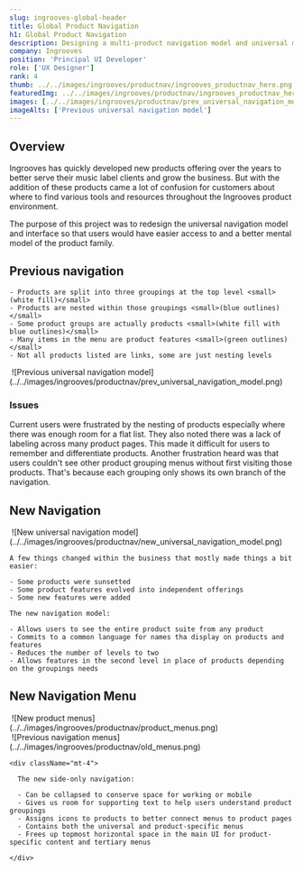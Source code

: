 ```yaml
---
slug: ingrooves-global-header
title: Global Product Navigation
h1: Global Product Navigation
description: Designing a multi-product navigation model and universal menu
company: Ingrooves
position: 'Principal UI Developer'
role: ['UX Designer']
rank: 4
thumb: ../../images/ingrooves/productnav/ingrooves_productnav_hero.png
featuredImg: ../../images/ingrooves/productnav/ingrooves_productnav_hero.png
images: [../../images/ingrooves/productnav/prev_universal_navigation_model.png]
imageAlts: ['Previous universal navigation model']
---
```



## Overview

Ingrooves has quickly developed new products offering over the years to better serve their music label clients and grow the business. But with the addition of these products came a lot of confusion for customers about where to find various tools and resources throughout the Ingrooves product environment.

The purpose of this project was to redesign the universal navigation model and interface so that users would have easier access to and a better mental model of the product family.

## Previous navigation

<Grid lgrows={1} lgcolumns={2} mdrows={2} mdcolumns={1} className="lg-cols-40-60 thick-row-gaps">
  <div className="gridarea-1">

    - Products are split into three groupings at the top level <small>(white fill)</small>
    - Products are nested within those groupings <small>(blue outlines)</small>
    - Some product groups are actually products <small>(white fill with blue outlines)</small>
    - Many items in the menu are product features <small>(green outlines)</small>
    - Not all products listed are links, some are just nesting levels

  </div>
  <div className="gridarea-2">
    <Image caption="Previous universal navigation model" includeShadow={false} className="no-figure-margins">
      ![Previous universal navigation
      model](../../images/ingrooves/productnav/prev_universal_navigation_model.png)
    </Image>
  </div>
</Grid>

### Issues

Current users were frustrated by the nesting of products especially where there was enough room for a flat list.
They also noted there was a lack of labeling across many product pages. This made it difficult for users to remember
and differentiate products. Another frustration heard was that users couldn't see other product grouping menus
without first visiting those products. That's because each grouping only shows its own branch of the navigation.

## New Navigation

<Grid lgrows={1} lgcolumns={2} mdrows={2} mdcolumns={1} className="cols-60-40 rows-auto thick-row-gaps">
  <div className="gridarea-1">
    <Image caption="New universal navigation model" includeShadow={false} className="no-figure-margins">
      ![New universal navigation
      model](../../images/ingrooves/productnav/new_universal_navigation_model.png)
    </Image>
  </div>
  <div className="gridarea-2">

    A few things changed within the business that mostly made things a bit easier:

    - Some products were sunsetted
    - Some product features evolved into independent offerings
    - Some new features were added

    The new navigation model:

    - Allows users to see the entire product suite from any product
    - Commits to a common language for names tha display on products and features
    - Reduces the number of levels to two
    - Allows features in the second level in place of products depending on the groupings needs

  </div>
</Grid>

## New Navigation Menu

<Grid lgrows={1} lgcolumns={2} mdrows={2} mdcolumns={1} className="lg-cols-40-60" >
  <div className="gridarea-1">
    <Image caption="New product menus" showCaption className="mdx-image">
      ![New product menus](../../images/ingrooves/productnav/product_menus.png)
    </Image>
  </div>
  <div className="gridarea-2">
    <div className="hide-on-mobile">
      <Image caption="Previous navigation menus" includeShadow={false} showCaption>
        ![Previous navigation
        menus](../../images/ingrooves/productnav/old_menus.png)
      </Image>
    </div>

    <div className="mt-4">

      The new side-only navigation:

      - Can be collapsed to conserve space for working or mobile
      - Gives us room for supporting text to help users understand product groupings
      - Assigns icons to products to better connect menus to product pages
      - Contains both the universal and product-specific menus
      - Frees up topmost horizontal space in the main UI for product-specific content and tertiary menus

    </div>

  </div>
</Grid>
